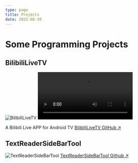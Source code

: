 ```yaml
---
type: page
title: Projects
date: 2022-08-30
---
```



<NextSeo title="Projects"/>

# Some Programming Projects

## BilibiliLiveTV

<Image
  src="https://pic1.zhimg.com/v2-ea323557631fe90ab873daa7814bbff5.png"
  alt="BilibiliLiveTV"
  width={1125}
  height={677}
  priority
  className="next-image"
/>
<video controls>
  <source src="/videos/bilibililivetv_record1.webm" type="video/webm"/>
</video>

A Bilibili Live APP for Android TV
[BilibiliLiveTV GitHub ↗ ](https://github.com/MUedsa/BilibiliLiveTV)

## TextReaderSideBarTool

<Image
  src="https://github.com/MUedsa/TextReaderSiderTool/blob/master/temp.gif?raw=true"
  alt="TextReaderSideBarTool"
  width={517}
  height={507}
  priority
  className="next-image"
/>
[TextReaderSideBarTool Github ↗ ](https://github.com/MUedsa/TextReaderSiderTool)
